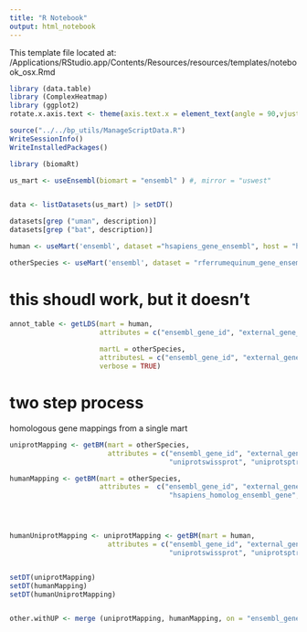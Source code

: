 ```yaml
---
title: "R Notebook"
output: html_notebook
---
```

This template file located at:
/Applications/RStudio.app/Contents/Resources/resources/templates/notebook_osx.Rmd

```r
library (data.table)
library (ComplexHeatmap)
library (ggplot2)
rotate.x.axis.text <- theme(axis.text.x = element_text(angle = 90,vjust = 0.5, hjust=1))

source("../../bp_utils/ManageScriptData.R")
WriteSessionInfo()
WriteInstalledPackages()
```


```r
library (biomaRt)

us_mart <- useEnsembl(biomart = "ensembl" ) #, mirror = "uswest"


data <- listDatasets(us_mart) |> setDT()

datasets[grep ("uman", description)]
datasets[grep ("bat", description)]

human <- useMart('ensembl', dataset ="hsapiens_gene_ensembl", host = "https://useast.ensembl.org/")

```

```r
otherSpecies <- useMart('ensembl', dataset = "rferrumequinum_gene_ensembl", host = "https://useast.ensembl.org/")
```


# this shoudl work, but it doesn't
```r
annot_table <- getLDS(mart = human,
                      attributes = c("ensembl_gene_id", "external_gene_name", "ensembl_peptide_id", "uniprotswissprot", "uniprotsptrembl"),
                      
                      martL = otherSpecies,
                      attributesL = c("ensembl_gene_id", "external_gene_name", "ensembl_peptide_id", "uniprotswissprot", "uniprotsptrembl"),
                      verbose = TRUE)
```


# two step process
homologous gene mappings from a single mart
```r
uniprotMapping <- getBM(mart = otherSpecies,
                        attributes = c("ensembl_gene_id", "external_gene_name", "ensembl_peptide_id", 
                                       "uniprotswissprot", "uniprotsptrembl"))

humanMapping <- getBM(mart = otherSpecies,
                      attributes =  c("ensembl_gene_id", "external_gene_name", "ensembl_peptide_id",
                                       "hsapiens_homolog_ensembl_gene", "hsapiens_homolog_associated_gene_name", "hsapiens_homolog_ensembl_peptide",  "hsapiens_homolog_orthology_confidence"))




humanUniprotMapping <- uniprotMapping <- getBM(mart = human,
                        attributes = c("ensembl_gene_id", "external_gene_name", "ensembl_peptide_id", 
                                       "uniprotswissprot", "uniprotsptrembl"))


setDT(uniprotMapping)
setDT(humanMapping)
setDT(humanUniprotMapping)


other.withUP <- merge (uniprotMapping, humanMapping, on = "ensembl_gene_id")


```











